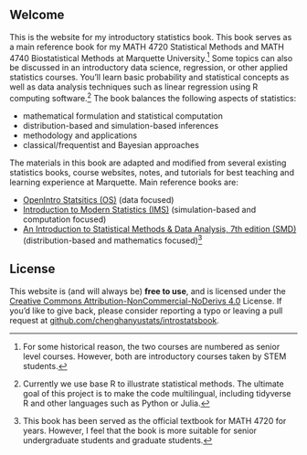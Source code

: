 ## Welcome {.unnumbered}

This is the website for my introductory statistics book. This book serves as a main reference book for my MATH 4720 Statistical Methods and MATH 4740 Biostatistical Methods at Marquette University.[^index-1] Some topics can also be discussed in an introductory data science, regression, or other applied statistics courses. You'll learn basic probability and statistical concepts as well as data analysis techniques such as linear regression using R computing software.[^index-2] The book balances the following aspects of statistics:

[^index-1]: For some historical reason, the two courses are numbered as senior level courses. However, both are introductory courses taken by STEM students.

[^index-2]: Currently we use base R to illustrate statistical methods. The ultimate goal of this project is to make the code multilingual, including tidyverse R and other languages such as Python or Julia.


-   mathematical formulation and statistical computation
-   distribution-based and simulation-based inferences
-   methodology and applications
-   classical/frequentist and Bayesian approaches

The materials in this book are adapted and modified from several existing statistics books, course websites, notes, and tutorials for best teaching and learning experience at Marquette. Main reference books are:

- [OpenIntro Statsitics (OS)](https://www.openintro.org/book/os/) (data focused)
- [Introduction to Modern Statistics (IMS)](https://openintro-ims.netlify.app/) (simulation-based and computation focused)
- [An Introduction to Statistical Methods & Data Analysis, 7th edition (SMD)](https://www.filepicker.io/api/file/GdeoWEcATWi1pXV1DlPe) (distribution-based and mathematics focused)[^index-3]

[^index-3]: This book has been served as the official textbook for MATH 4720 for years. However, I feel that the book is more suitable for senior undergraduate students and graduate students.



## License

This website is (and will always be) **free to use**, and is licensed under the [Creative Commons Attribution-NonCommercial-NoDerivs 4.0](https://creativecommons.org/licenses/by-nc-nd/4.0/) License. If you'd like to give back, please consider reporting a typo or leaving a pull request at [github.com/chenghanyustats/introstatsbook](https://github.com/chenghanyustats/introstatsbook).
